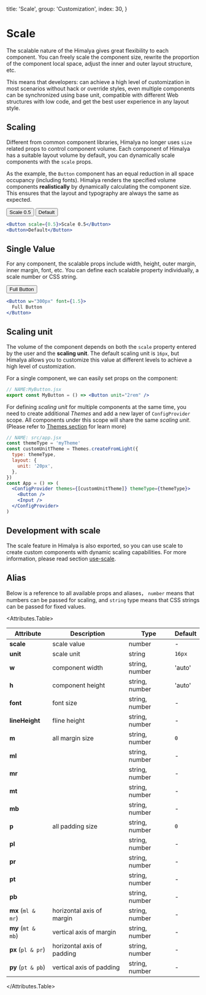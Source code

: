 
  title: 'Scale',
  group: 'Customization',
  index: 30,
}

# Scale

The scalable nature of the Himalya gives great flexibility to each component.
You can freely scale the component size, rewrite the proportion of the component local space,
adjust the inner and outer layout structure, etc.

This means that developers: can achieve a high level of customization in most scenarios without hack or override styles,
even multiple components can be synchronized using base unit, compatible with different Web structures with low code,
and get the best user experience in any layout style.

## Scaling

Different from common component libraries, Himalya no longer uses `size` related props to control component volume.
Each component of Himalya has a suitable layout volume by default, you can dynamically scale components with the `scale` props.

As the example, the `Button` component has an equal reduction in all space occupancy (including fonts).
Himalya renders the specified volume components **realistically** by dynamically calculating the component size.
This ensures that the layout and typography are always the same as expected.

<Display w="500px" caption="Render Button component at 0.5 scaling">
  <GridDemo>
    <Button scale={0.5}>Scale 0.5</Button>
    <Button>Default</Button>
  </GridDemo>

```jsx
<Button scale={0.5}>Scale 0.5</Button>
<Button>Default</Button>
```

</Display>

## Single Value

For any component, the scalable props include width, height, outer margin, inner margin, font, etc.
You can define each scalable property individually, a scale number or CSS string.

<Display w="500px">
  <GridDemo>
    <Button font={1.5} w="300px">Full Button</Button>
  </GridDemo>

```jsx
<Button w="300px" font={1.5}>
  Full Button
</Button>
```

</Display>

## Scaling unit

The volume of the component depends on both the `scale` property entered by the user and the **scaling unit**.
The default scaling unit is `16px`, but Himalya allows you to customize this value at different levels to achieve a high level of customization.

For a single component, we can easily set props on the component:

```jsx
// NAME:MyButton.jsx
export const MyButton = () => <Button unit="2rem" />
```

For defining _scaling unit_ for multiple components at the same time, you need to create additional _Themes_ and add a new layer of
`ConfigProvider` scope. All components under this scope will share the same _scaling unit_.
(Please refer to [Themes section](/guide/themes) for learn more)

```jsx
// NAME: src/app.jsx
const themeType = 'myTheme'
const customUnitTheme = Themes.createFromLight({
  type: themeType,
  layout: {
    unit: '20px',
  },
})
const App = () => (
  <ConfigProvider themes={[customUnitTheme]} themeType={themeType}>
    <Button />
    <Input />
  </ConfigProvider>
)
```

## Development with scale

The scale feature in Himalya is also exported, so you can use scale to create custom components with dynamic scaling capabilities.
For more information, please read section [use-scale](/hooks/use-scale 'use-scale').

## Alias

Below is a reference to all available props and aliases，
`number` means that numbers can be passed for scaling, and `string` type means that CSS strings can be passed for fixed values.

<Attributes.Table>

| Attribute               | Description                | Type           | Default |
| ----------------------- | -------------------------- | -------------- | ------- |
| **scale**               | scale value                | number         | -       |
| **unit**                | scale unit                 | string         | `16px`  |
| **w**           | component width            | string, number | 'auto'  |
| **h**          | component height           | string, number | 'auto'  |
| **font**                | font size                  | string, number | -       |
| **lineHeight**                | fline height                  | string, number | -       |
| **m**              | all margin size            | string, number | `0`     |
| **ml**     |                            | string, number | -       |
| **mr**    |                            | string, number | -       |
| **mt**      |                            | string, number | -       |
| **mb**   |                            | string, number | -       |
| **p**             | all padding size           | string, number | `0`     |
| **pl**    |                            | string, number | -       |
| **pr**   |                            | string, number | -       |
| **pt**     |                            | string, number | -       |
| **pb**  |                            | string, number | -       |
| **mx**&nbsp;(`ml & mr`) | horizontal axis of margin  | string, number | -       |
| **my**&nbsp;(`mt & mb`) | vertical axis of margin    | string, number | -       |
| **px**&nbsp;(`pl & pr`) | horizontal axis of padding | string, number | -       |
| **py**&nbsp;(`pt & pb`) | vertical axis of padding   | string, number | -       |

</Attributes.Table>
